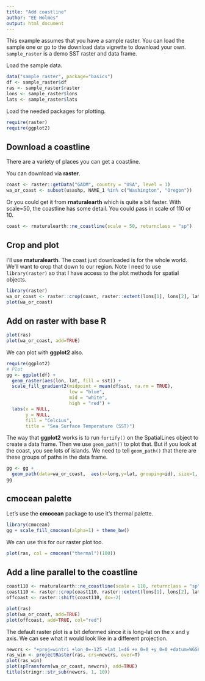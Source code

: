 ```yaml
---
title: "Add coastline"
author: "EE Holmes"
output: html_document
---
```


This example assumes that you have a sample raster. You can load the sample one or go to the download data vignette to download your own. `sample_raster` is a demo SST raster and data frame.

Load the sample data.
```r
data("sample_raster", package="basics")
df <- sample_raster$df
ras <- sample_raster$raster
lons <- sample_raster$lons
lats <- sample_raster$lats
```

Load the needed packages for plotting.
```r
require(raster)
require(ggplot2)
```


## Download a coastline

There are a variety of places you can get a coastline.

You can download via **raster**.
```r
coast <- raster::getData("GADM", country = "USA", level = 1)
wa_or_coast <- subset(usashp, NAME_1 %in% c("Washington", "Oregon"))
```

Or you could get it from **rnaturalearth** which is quite a bit faster. With scale=50, the coastline has some detail. You could pass in scale of 110 or 10.
```r
coast <- rnaturalearth::ne_coastline(scale = 50, returnclass = "sp")
```

## Crop and plot

I'll use **rnaturalearth**. The coast just downloaded is for the whole world. We'll want to crop that down to our region. Note I need to use `library(raster)` so that I have access to the plot methods for spatial objects.
```r
library(raster)
wa_or_coast <- raster::crop(coast, raster::extent(lons[1], lons[2], lats[1], lats[2]))
plot(wa_or_coast)
```


## Add on raster with base R

```r
plot(ras)
plot(wa_or_coast, add=TRUE)
```

We can plot with **ggplot2** also.
```r
require(ggplot2)
# Plot
gg <- ggplot(df) +
  geom_raster(aes(lon, lat, fill = sst)) +
  scale_fill_gradient2(midpoint = mean(df$sst, na.rm = TRUE),
                       low = "blue",
                       mid = "white",
                       high = "red") +
  labs(x = NULL,
       y = NULL,
       fill = "Celcius",
       title = "Sea Surface Temperature (SST)")
```

The way that **ggplot2** works is to run `fortify()` on the SpatialLines object to create a data frame. Then we use `geom_path()` to plot that. But if you look at the coast, you see lots of islands. We need to tell `geom_path()` that there are these groups of paths in the data frame.
```r
gg <- gg + 
  geom_path(data=wa_or_coast,  aes(x=long,y=lat, grouping=id), size=1, na.rm=TRUE)
gg
```

## **cmocean** palette

Let's use the **cmocean** package to use it's thermal palette.

```r
library(cmocean)
gg + scale_fill_cmocean(alpha=1) + theme_bw()
```

We can use this for our raster plot too.
```r
plot(ras, col = cmocean("thermal")(100))
```


## Add a line parallel to the coastline

```r
coast110 <- rnaturalearth::ne_coastline(scale = 110, returnclass = "sp")
coast110 <- raster::crop(coast110, raster::extent(lons[1], lons[2], lats[1], lats[2]))
offcoast <- raster::shift(coast110, dx=-2)
```

```r
plot(ras)
plot(wa_or_coast, add=TRUE)
plot(offcoast, add=TRUE, col="red")
```


The default raster plot is a bit deformed since it is long-lat on the x and y axis. We can see what it would look like in a different projection.
```r
newcrs <- "+proj=wintri +lon_0=-125 +lat_1=46 +x_0=0 +y_0=0 +datum=WGS84 +units=m +no_defs"
ras_win <- projectRaster(ras, crs=newcrs, over=T)
plot(ras_win)
plot(spTransform(wa_or_coast, newcrs), add=TRUE)
title(stringr::str_sub(newcrs, 1, 10))
```
